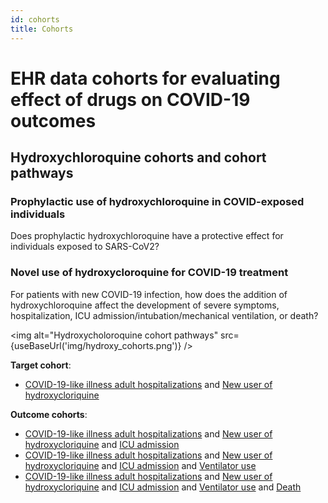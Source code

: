 ```yaml
---
id: cohorts
title: Cohorts
---
```


# EHR data cohorts for evaluating effect of drugs on COVID-19 outcomes

## Hydroxychloroquine cohorts and cohort pathways

### Prophylactic use of hydroxychloroquine in COVID-exposed individuals

Does prophylactic hydroxychloroquine have a protective effect for individuals exposed to SARS-CoV2?

### Novel use of hydroxycloroquine for COVID-19 treatment

For patients with new COVID-19 infection, how does the addition of hydroxychloroquine affect the development of severe symptoms, hospitalization, ICU admission/intubation/mechanical ventilation, or death?

<img 
   alt="Hydroxycholoroquine cohort pathways"
  src={useBaseUrl('img/hydroxy_cohorts.png')}
/>

**Target cohort**:
* [COVID-19-like illness adult hospitalizations](c-19-adult-hosp) and [New user of hydroxycloriquine](c-19-new-hydroxy)

**Outcome cohorts**:
* [COVID-19-like illness adult hospitalizations](c-19-adult-hosp) and [New user of hydroxycloriquine]() and [ICU admission]()
* [COVID-19-like illness adult hospitalizations](c-19-adult-hosp) and [New user of hydroxycloriquine]() and [ICU admission]() and [Ventilator use]()
* [COVID-19-like illness adult hospitalizations](c-19-adult-hosp) and [New user of hydroxycloriquine]() and [ICU admission]() and [Ventilator use]() and [Death]()
